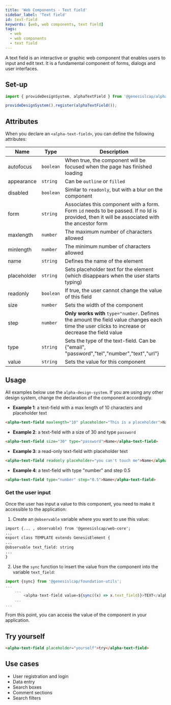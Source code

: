 ```yaml
---
title: 'Web Components - Text field'
sidebar_label: 'Text field'
id: text-field
keywords: [web, web components, text field]
tags:
  - web
  - web components
  - text field
---
```


A text field is an interactive or graphic web component that enables users to input and edit text.
It is a fundamental component of forms, dialogs and user interfaces.
## Set-up

```ts
import { provideDesignSystem, alphaTextField } from '@genesislcap/alpha-design-system';

provideDesignSystem().register(alphaTextField());
```

## Attributes

When you declare an `<alpha-text-field>`, you can define the following attributes: 

| Name        | Type      | Description                                                                                                                             |
|-------------|-----------|-----------------------------------------------------------------------------------------------------------------------------------------|
| autofocus   | `boolean` | When true, the component will be focused when the page has finished loading                                                             |
| appearance  | `string`  | Can be `outline` or `filled`                                                                                                            |
| disabled    | `boolean` | Similar to `readonly`, but with a blur on the component                                                                                 |
| form        | `string`  | Associates this component with a form. Form `id` needs to be passed. If no Id is provided, then it will be associated with the ancestor form |
| maxlength   | `number`  | The maximum number of characters allowed                                                                                                |
| minlength   | `number`  | The minimum number of characters allowed                                                                                                |
| name        | `string`  | Defines the name of the element                                                                                                         |
| placeholder | `string`  | Sets placeholder text for the element (which disappears when the user starts typing)                                                    |
| readonly    | `boolean` | If true, the user cannot change the value of this field                                                                                 |
| size        | `number`  | Sets the width of the component                                                                                                         |
| step        | `number`  | **Only works with** `type="number`. Defines the amount the field value changes each time the user clicks to increase or decrease the field value |
| type        | `string`  | Sets the type of the text-field. Can be {"email", "password","tel","number","text","url"}                                               | 
| value       | `string`  | Sets the value for this component                                                                                                       | 

## Usage
All examples below use the `alpha-design-system`. If you are using any other design system, change the declaration of the component accordingly.

- **Example 1**: a text-field with a max length of 10 characters and placeholder text
```html title="Example 1"
<alpha-text-field maxlength="10" placeholder="This is a placeholder">Name</alpha-text-field>
```
- **Example 2**: a text-field with a size of 30 and type `password`
```html title="Example 2"
<alpha-text-field size="30" type="password">Name</alpha-text-field>
```
- **Example 3**: a read-only text-field with placeholder text
```html title="Example 3"
<alpha-text-field readonly placeholder="you can't touch me">Name</alpha-text-field>
```
- **Example 4**: a text-field with type "number" and step 0.5
```html title="Example 3"
<alpha-text-field type="number" step="0.5">Name</alpha-text-field>
```

### Get the user input
Once the user has input a value to this component, you need to make it accessible to the application:

1. Create an `@observable` variable where you want to use this value:

```html {1,5}
import {... , observable} from '@genesislcap/web-core';
...
export class TEMPLATE extends GenesisElement {
...
@observable text_field: string
...
}
```

2. Use the `sync` function to insert the value from the component into the variable `text_field`:

```typescript tile="Example 4" {1,4}
import {sync} from '@genesislcap/foundation-utils';
...
    ...
        <alpha-text-field value=${sync((x) => x.text_field)}>TEXT</alpha-text-field>
    ...
...    
```

From this point, you can access the value of the component in your application.

## Try yourself

```html title="try yourself" live
<alpha-text-field placeholder="yourself">try</alpha-text-field>
```

## Use cases

- User registration and login
- Data entry
- Search boxes
- Comment sections
- Search filters
